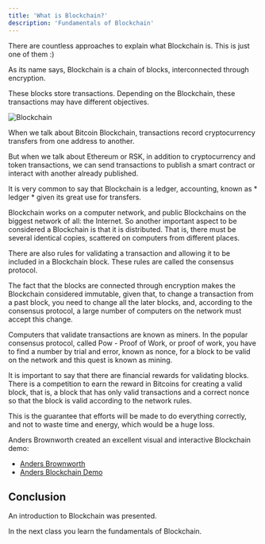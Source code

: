 ```yaml
---
title: 'What is Blockchain?'
description: 'Fundamentals of Blockchain'
---
```


There are countless approaches to explain what Blockchain is.
This is just one of them :)

As its name says, Blockchain is a chain of blocks,
interconnected through encryption.

These blocks store transactions.
Depending on the Blockchain, these transactions may have different objectives.

![Blockchain](/img/courses/dev/03/blockchain/image-01.png)

When we talk about Bitcoin Blockchain,
transactions record cryptocurrency transfers from one address to another.

But when we talk about Ethereum or RSK,
in addition to cryptocurrency and token transactions,
we can send transactions to publish a smart contract
or interact with another already published.

It is very common to say that Blockchain is a ledger, accounting, known as * ledger *
given its great use for transfers.

Blockchain works on a computer network,
and public Blockchains on the biggest network of all: the Internet.
So another important aspect to be considered a Blockchain is that it is distributed.
That is, there must be several identical copies,
scattered on computers from different places.

There are also rules for validating a transaction and allowing it to be included in a Blockchain block.
These rules are called the consensus protocol.

The fact that the blocks are connected through encryption makes the Blockchain considered immutable,
given that, to change a transaction from a past block,
you need to change all the later blocks,
and, according to the consensus protocol,
a large number of computers on the network must accept this change.

Computers that validate transactions are known as miners.
In the popular consensus protocol, called Pow - Proof of Work,
or proof of work, you have to find a number by trial and error,
known as nonce, for a block to be valid on the network
and this quest is known as mining.

It is important to say that there are financial rewards for validating blocks.
There is a competition to earn the reward in Bitcoins for creating a valid block,
that is, a block that has only valid transactions and a correct nonce
so that the block is valid according to the network rules.

This is the guarantee that efforts will be made to do everything correctly,
and not to waste time and energy, which would be a huge loss.

Anders Brownworth created an excellent visual and interactive Blockchain demo:

- [Anders Brownworth](https://andersbrownworth.com/)
- [Anders Blockchain Demo](https://andersbrownworth.com/blockchain/)

## Conclusion

An introduction to Blockchain was presented.

In the next class you learn the fundamentals of Blockchain.
